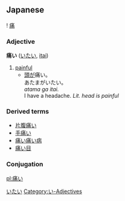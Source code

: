 ==Japanese==                                          
[[Category:Japanese language|いたい]]
{{ja-kanjitab-top}}
! [[痛]]
{{ja-kanjitab-bottom}}
===Adjective===
[[Category:い-Adjectives]]
'''痛い''' ([[いたい]], [[itai]])
# [[painful]]
#*[[頭]]が痛い。<br>あたまがいたい。<br>''atama ga itai.''<br>I have a headache. ''Lit. head is painful''
===Derived terms===
*[[片腹痛い]]
*[[手痛い]]
*[[痛い痛い病]]
*[[痛い目]]
===Conjugation===
{{ja-i|痛|いた|ita}}
[[pl:痛い]]